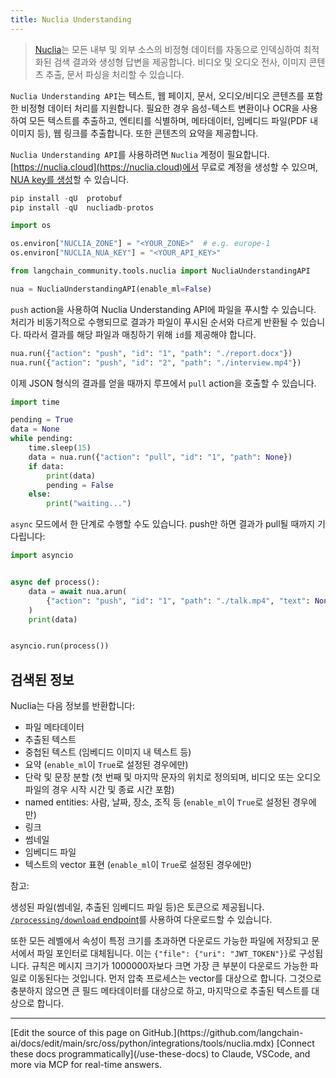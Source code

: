 ```yaml
---
title: Nuclia Understanding
---
```


>[Nuclia](https://nuclia.com)는 모든 내부 및 외부 소스의 비정형 데이터를 자동으로 인덱싱하여 최적화된 검색 결과와 생성형 답변을 제공합니다. 비디오 및 오디오 전사, 이미지 콘텐츠 추출, 문서 파싱을 처리할 수 있습니다.

`Nuclia Understanding API`는 텍스트, 웹 페이지, 문서, 오디오/비디오 콘텐츠를 포함한 비정형 데이터 처리를 지원합니다. 필요한 경우 음성-텍스트 변환이나 OCR을 사용하여 모든 텍스트를 추출하고, 엔티티를 식별하며, 메타데이터, 임베디드 파일(PDF 내 이미지 등), 웹 링크를 추출합니다. 또한 콘텐츠의 요약을 제공합니다.

`Nuclia Understanding API`를 사용하려면 `Nuclia` 계정이 필요합니다. [https://nuclia.cloud](https://nuclia.cloud)에서 무료로 계정을 생성할 수 있으며, [NUA key를 생성](https://docs.nuclia.dev/docs/docs/using/understanding/intro)할 수 있습니다.

```python
pip install -qU  protobuf
pip install -qU  nucliadb-protos
```

```python
import os

os.environ["NUCLIA_ZONE"] = "<YOUR_ZONE>"  # e.g. europe-1
os.environ["NUCLIA_NUA_KEY"] = "<YOUR_API_KEY>"
```

```python
from langchain_community.tools.nuclia import NucliaUnderstandingAPI

nua = NucliaUnderstandingAPI(enable_ml=False)
```

`push` action을 사용하여 Nuclia Understanding API에 파일을 푸시할 수 있습니다. 처리가 비동기적으로 수행되므로 결과가 파일이 푸시된 순서와 다르게 반환될 수 있습니다. 따라서 결과를 해당 파일과 매칭하기 위해 `id`를 제공해야 합니다.

```python
nua.run({"action": "push", "id": "1", "path": "./report.docx"})
nua.run({"action": "push", "id": "2", "path": "./interview.mp4"})
```

이제 JSON 형식의 결과를 얻을 때까지 루프에서 `pull` action을 호출할 수 있습니다.

```python
import time

pending = True
data = None
while pending:
    time.sleep(15)
    data = nua.run({"action": "pull", "id": "1", "path": None})
    if data:
        print(data)
        pending = False
    else:
        print("waiting...")
```

`async` 모드에서 한 단계로 수행할 수도 있습니다. push만 하면 결과가 pull될 때까지 기다립니다:

```python
import asyncio


async def process():
    data = await nua.arun(
        {"action": "push", "id": "1", "path": "./talk.mp4", "text": None}
    )
    print(data)


asyncio.run(process())
```

## 검색된 정보

Nuclia는 다음 정보를 반환합니다:

- 파일 메타데이터
- 추출된 텍스트
- 중첩된 텍스트 (임베디드 이미지 내 텍스트 등)
- 요약 (`enable_ml`이 `True`로 설정된 경우에만)
- 단락 및 문장 분할 (첫 번째 및 마지막 문자의 위치로 정의되며, 비디오 또는 오디오 파일의 경우 시작 시간 및 종료 시간 포함)
- named entities: 사람, 날짜, 장소, 조직 등 (`enable_ml`이 `True`로 설정된 경우에만)
- 링크
- 썸네일
- 임베디드 파일
- 텍스트의 vector 표현 (`enable_ml`이 `True`로 설정된 경우에만)

참고:

  생성된 파일(썸네일, 추출된 임베디드 파일 등)은 토큰으로 제공됩니다. [`/processing/download` endpoint](https://docs.nuclia.dev/docs/api#operation/Download_binary_file_processing_download_get)를 사용하여 다운로드할 수 있습니다.

  또한 모든 레벨에서 속성이 특정 크기를 초과하면 다운로드 가능한 파일에 저장되고 문서에서 파일 포인터로 대체됩니다. 이는 `{"file": {"uri": "JWT_TOKEN"}}`로 구성됩니다. 규칙은 메시지 크기가 1000000자보다 크면 가장 큰 부분이 다운로드 가능한 파일로 이동된다는 것입니다. 먼저 압축 프로세스는 vector를 대상으로 합니다. 그것으로 충분하지 않으면 큰 필드 메타데이터를 대상으로 하고, 마지막으로 추출된 텍스트를 대상으로 합니다.

---

<Callout icon="pen-to-square" iconType="regular">
    [Edit the source of this page on GitHub.](https://github.com/langchain-ai/docs/edit/main/src/oss/python/integrations/tools/nuclia.mdx)
</Callout>
<Tip icon="terminal" iconType="regular">
    [Connect these docs programmatically](/use-these-docs) to Claude, VSCode, and more via MCP for    real-time answers.
</Tip>
